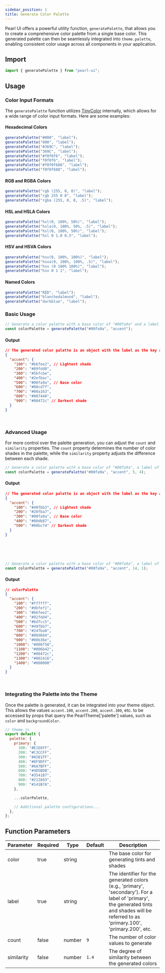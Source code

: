 ```yaml
---
sidebar_position: 1
title: Generate Color Palette
---
```


Pearl UI offers a powerful utility function, `generatePalette`, that allows you to create a comprehensive color palette from a single base color. This generated palette can then be seamlessly integrated into `theme.palette`, enabling consistent color usage across all components in your application.

## Import

```js
import { generatePalette } from "pearl-ui";
```

## Usage

### Color Input Formats

The `generatePalette` function utilizes [TinyColor](https://github.com/bgrins/TinyColor) internally, which allows for a wide range of color input formats. Here are some examples:

#### Hexadecimal Colors

```js
generatePalette("#000", "label");
generatePalette("000", "label");
generatePalette("#369C", "label");
generatePalette("369C", "label");
generatePalette("#f0f0f6", "label");
generatePalette("f0f0f6", "label");
generatePalette("#f0f0f688", "label");
generatePalette("f0f0f688", "label");
```

#### RGB and RGBA Colors

```js
generatePalette("rgb (255, 0, 0)", "label");
generatePalette("rgb 255 0 0", "label");
generatePalette("rgba (255, 0, 0, .5)", "label");
```

#### HSL and HSLA Colors

```js
generatePalette("hsl(0, 100%, 50%)", "label");
generatePalette("hsla(0, 100%, 50%, .5)", "label");
generatePalette("hsl(0, 100%, 50%)", "label");
generatePalette("hsl 0 1.0 0.5", "label");
```

#### HSV and HSVA Colors

```js
generatePalette("hsv(0, 100%, 100%)", "label");
generatePalette("hsva(0, 100%, 100%, .5)", "label");
generatePalette("hsv (0 100% 100%)", "label");
generatePalette("hsv 0 1 1", "label");
```

#### Named Colors

```js
generatePalette("RED", "label");
generatePalette("blanchedalmond", "label");
generatePalette("darkblue", "label");
```


### Basic Usage

```js
// Generate a color palette with a base color of "#00fa9a" and a label of "accent"
const colorPalette = generatePalette("#00fa9a", "accent");
```

#### Output

```json
// The generated color palette is an object with the label as the key and the color shades as the values
{
  "accent": {
    "100": "#b6fee2", // Lightest shade
    "200": "#89fdd0",
    "300": "#5bfcbe",
    "400": "#2efbac",
    "500": "#00fa9a", // Base color
    "600": "#00cd7f",
    "700": "#00a163",
    "800": "#007448",
    "900": "#00472c" // Darkest shade
  }
}
```

<br />

<div style={{ display: "flex", flexDirection: "row", flexWrap: "wrap" }}>
  <PaletteColor colorName="Accent 100" colorValue="#b6fee2" />
  <PaletteColor colorName="Accent 200" colorValue="#89fdd0" />
  <PaletteColor colorName="Accent 300" colorValue="#5bfcbe" />
  <PaletteColor colorName="Accent 400" colorValue="#2efbac" />
  <PaletteColor colorName="Accent 500" colorValue="#00fa9a" />
  <PaletteColor colorName="Accent 600" colorValue="#00cd7f" />
  <PaletteColor colorName="Accent 700" colorValue="#00a163" />
  <PaletteColor colorName="Accent 800" colorValue="#007448" />
  <PaletteColor colorName="Accent 900" colorValue="#00472c" />
</div>

### Advanced Usage

For more control over the palette generation, you can adjust the `count` and `similarity` properties. The `count` property determines the number of color shades in the palette, while the `similarity` property adjusts the difference between each shade.

```js
// Generate a color palette with a base color of "#00fa9a", a label of "accent", 5 color shades, and a similarity of 4
const colorPalette = generatePalette("#00fa9a", "accent", 5, 4);
```

#### Output

```json
// The generated color palette is an object with the label as the key and the color shades as the values
{
  "accent": {
    "100": "#40fbb3", // Lightest shade
    "200": "#20fba7",
    "300": "#00fa9a", // Base color
    "400": "#00db87",
    "500": "#00bc74" // Darkest shade
  }
}
```

<br />

<div style={{ display: "flex", flexDirection: "row", flexWrap: "wrap" }}>
  <PaletteColor colorName="Accent 100" colorValue="#40fbb3" />
  <PaletteColor colorName="Accent 200" colorValue="#20fba7" />
  <PaletteColor colorName="Accent 300" colorValue="#00fa9a" />
  <PaletteColor colorName="Accent 400" colorValue="#00db87" />
  <PaletteColor colorName="Accent 500" colorValue="#00bc74" />
</div>

<br />
<br />

```js
// Generate a color palette with a base color of "#00fa9a", a label of "accent", 14 color shades, and a similarity of 1
const colorPalette = generatePalette("#00fa9a", "accent", 14, 1);
```

#### Output

```json
// colorPalette
{
  "accent": {
    "100": "#ffffff",
    "200": "#dbfef1",
    "300": "#b6fee2",
    "400": "#92fdd4",
    "500": "#6dfcc5",
    "600": "#49fbb7",
    "700": "#24fba8",
    "800": "#00d684",
    "900": "#00b36e",
    "1000": "#008f58",
    "1100": "#006b42",
    "1200": "#00472c",
    "1300": "#002416",
    "1400": "#000000"
  }
}
```

<br />

<div style={{ display: "flex", flexDirection: "row", flexWrap: "wrap" }}>
  <PaletteColor
    colorName="Accent 100"
    colorValue="#ffffff"
    border="1px solid #E4E9F2"
  />
  <PaletteColor colorName="Accent 200" colorValue="#dbfef1" />
  <PaletteColor colorName="Accent 300" colorValue="#b6fee2" />
  <PaletteColor colorName="Accent 400" colorValue="#92fdd4" />
  <PaletteColor colorName="Accent 500" colorValue="#6dfcc5" />
  <PaletteColor colorName="Accent 600" colorValue="#49fbb7" />
  <PaletteColor colorName="Accent 700" colorValue="#24fba8" />
  <PaletteColor colorName="Accent 800" colorValue="#00d684" />
  <PaletteColor colorName="Accent 900" colorValue="#00b36e" />
  <PaletteColor colorName="Accent 1000" colorValue="#008f58" />
  <PaletteColor colorName="Accent 1100" colorValue="#006b42" />
  <PaletteColor colorName="Accent 1200" colorValue="#00472c" />
  <PaletteColor colorName="Accent 1300" colorValue="#002416" />
  <PaletteColor colorName="Accent 1400" colorValue="#000000" />
</div>

### Integrating the Palette into the Theme

Once the palette is generated, it can be integrated into your theme object. This allows the values `accent.100`, `accent.200`, `accent.300`, etc. to be accessed by props that query the <t>PearlTheme['palette']</t> values, such as `color` and `backgroundColor`.

```js
// theme.js
export default {
  palette: {
    primary: {
      100: "#E1E6FF",
      200: "#C3CCFF",
      300: "#A5B1FF",
      400: "#8F9DFF",
      500: "#6A7BFF",
      600: "#4D5BDB",
      700: "#3541B7",
      800: "#212A93",
      900: "#141B7A",
    },

    ...colorPalette,

    // Additional palette configurations...
  },
};
```

## Function Parameters

| Parameter  | Required | Type          | Default | Description                                                                                                                                                                                |
| ---------- | -------- | ------------- | ------- | ------------------------------------------------------------------------------------------------------------------------------------------------------------------------------------------ |
| color      | true     | <t>string</t> |         | The base color for generating tints and shades                                                                                                                                             |
| label      | true     | <t>string</t> |         | The identifier for the generated colors (e.g., 'primary', 'secondary'). For a label of 'primary', the generated tints and shades will be referred to as 'primary.100', 'primary.200', etc. |
| count      | false    | <t>number</t> | `9`     | The number of color values to generate                                                                                                                                                     |
| similarity | false    | <t>number</t> | `1.4`   | The degree of similarity between the generated colors                                                                                                                                      |
